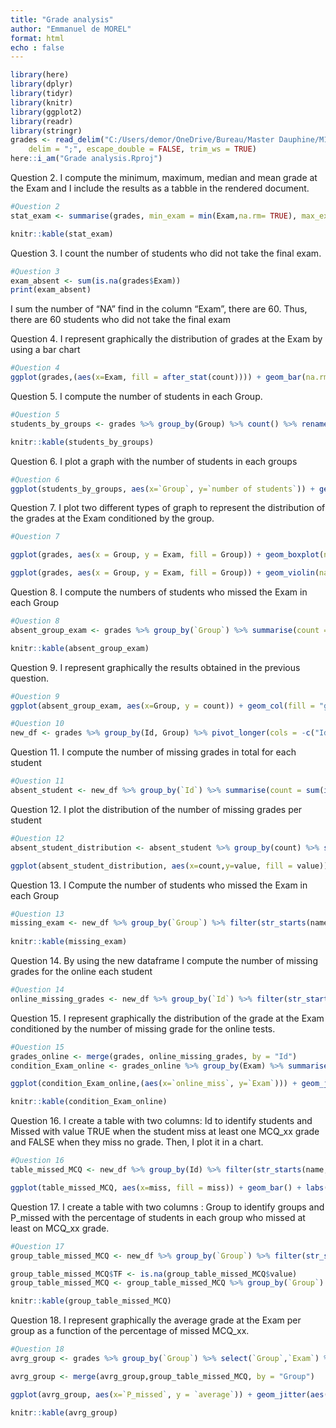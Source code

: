 ---
title: "Grade analysis"
author: "Emmanuel de MOREL"
format: html
echo : false
---

```{r}
library(here)
library(dplyr)
library(tidyr)
library(knitr)
library(ggplot2)
library(readr)
library(stringr)
grades <- read_delim("C:/Users/demor/OneDrive/Bureau/Master Dauphine/M1/Courses S1/Data Management and Programming/Lecture24;10;23/grades.csv", 
    delim = ";", escape_double = FALSE, trim_ws = TRUE)
here::i_am("Grade analysis.Rproj")
```
Question 2. I compute the minimum, maximum, median and mean grade at the Exam and I include the results as a tabble in the rendered document.
```{r}
#Question 2
stat_exam <- summarise(grades, min_exam = min(Exam,na.rm= TRUE), max_exam = max(Exam,na.rm= TRUE), median_exam = median(Exam, na.rm= TRUE), mean_exam = mean(Exam, na.rm= TRUE))

knitr::kable(stat_exam)
```
Question 3. I count the number of students who did not take the final exam.
```{r}
#Question 3
exam_absent <- sum(is.na(grades$Exam))
print(exam_absent)
```

I sum the number of "NA" find in the column "Exam", there are 60. Thus, there are 60 students who did not take the final exam


Question 4. I represent graphically the distribution of grades at the Exam by using a bar chart
```{r}
#Question 4
ggplot(grades,(aes(x=Exam, fill = after_stat(count)))) + geom_bar(na.rm = TRUE, colour="black") + geom_vline(xintercept = quantile(grades$Exam, .5, na.rm = TRUE),na.rm = TRUE, colour = "red") + labs(title = "Distribution of grades at the Exam", caption = "The red line is the median") + scale_fill_gradient()
```
Question 5. I compute the number of students in each Group.
```{r}
#Question 5
students_by_groups <- grades %>% group_by(Group) %>% count() %>% rename("number of students" = n)

knitr::kable(students_by_groups)
```
Question 6. I plot a graph with the number of students in each groups
```{r}
#Question 6
ggplot(students_by_groups, aes(x=`Group`, y=`number of students`)) + geom_col(fill = "gray50", colour = "black") + theme(axis.text.x=element_text(angle=50, size=8, vjust=0.5)) + labs(title = "Number of students in each group")
```
Question 7. I plot two different types of graph to represent the distribution of the grades at the Exam conditioned by the group.
```{r}
#Question 7

ggplot(grades, aes(x = Group, y = Exam, fill = Group)) + geom_boxplot(na.rm = TRUE) + theme(axis.text.x=element_text(angle=50, size=8, vjust=0.5)) + labs(title = "Exam conditioned by the group", x = "Group", y = "Grades")

ggplot(grades, aes(x = Group, y = Exam, fill = Group)) + geom_violin(na.rm = TRUE, draw_quantiles = c(0.25, 0.5, 0.75))  + theme(axis.text.x=element_text(angle=50, size=8, vjust=0.5)) + labs(title = "Exam conditioned by the group", x = "Group", y = "Grades")
```
Question 8. I compute the numbers of students who missed the Exam in each Group
```{r}
#Question 8
absent_group_exam <- grades %>% group_by(`Group`) %>% summarise(count = sum(is.na(Exam))) 

knitr::kable(absent_group_exam)

```
Question 9. I represent graphically the results obtained in the previous question. 
```{r}
#Question 9
ggplot(absent_group_exam, aes(x=Group, y = count)) + geom_col(fill = "grey50", colour = "black") + theme(axis.text.x=element_text(angle=50, size=8, vjust=0.5)) + labs(title = "Number of students who missed the Exam in each Group", x = "Group", y = "Number of students") 
```
```{r}
#Question 10
new_df <- grades %>% group_by(Id, Group) %>% pivot_longer(cols = -c("Id","Group"), names_to = "name")
```
Question 11. I compute the number of missing grades in total for each student

```{r}
#Question 11
absent_student <- new_df %>% group_by(`Id`) %>% summarise(count = sum(is.na(value))) 

```

Question 12. I plot the distribution of the number of missing grades per student
```{r}
#Question 12
absent_student_distribution <- absent_student %>% group_by(count) %>% summarise(value = n())

ggplot(absent_student_distribution, aes(x=count,y=value, fill = value)) + geom_col(colour = "black") + labs(title = "Distribution of the number of missing grades per student", x = "Number of missing grades", y = "Number of students") + scale_fill_gradient(low = "lightblue", high = "darkblue")


```
Question 13. I Compute the number of students who missed the Exam in each Group
```{r}
#Question 13
missing_exam <- new_df %>% group_by(`Group`) %>% filter(str_starts(name,"Exam")) %>% summarise(count = sum(is.na(value))) 
  
knitr::kable(missing_exam)
```
Question 14. By using the new dataframe I compute the number of missing grades for the online each student
```{r}
#Question 14
online_missing_grades <- new_df %>% group_by(`Id`) %>% filter(str_starts(name,"Online_MCQ_")) %>% summarise(online_miss = sum(is.na(value)))
```

Question 15. I represent graphically the distribution of the grade at the Exam conditioned by the number of missing grade for the online tests.
```{r}
#Question 15
grades_online <- merge(grades, online_missing_grades, by = "Id")
condition_Exam_online <- grades_online %>% group_by(Exam) %>% summarise(online_miss = n()) %>% filter(!is.na(Exam))

ggplot(condition_Exam_online,(aes(x=`online_miss`, y=`Exam`))) + geom_jitter(aes(colour =online_miss)) + labs(title = "Distribution of the grade at the Exam conditioned by the number of missing grade for the online tests ", x = "Number of missing grade for online tests", y = "Grade at the exam") + scale_colour_viridis_c(option="plasma") + geom_smooth(method=lm, formula = 'y ~ x') 

knitr::kable(condition_Exam_online)
```
Question 16. I  create a table with two columns: Id to identify students and Missed with value TRUE
when the student miss at least one MCQ_xx grade and FALSE when they miss no grade. Then, I plot it in a chart.
```{r}
#Question 16
table_missed_MCQ <- new_df %>% group_by(Id) %>% filter(str_starts(name,"MCQ_")) %>% select(`Id`,`value`) %>% summarise(miss = anyNA(value))

ggplot(table_missed_MCQ, aes(x=miss, fill = miss)) + geom_bar() + labs(title = "Number of students who missed at least on grade corresponding to TRUE and number of students who missed no grade corresponding to FALSE") 
```

Question 17. I create a table with two columns : Group to identify groups and P_missed with the percentage of students in each group who missed at least on MCQ_xx grade. 
```{r}
#Question 17 
group_table_missed_MCQ <- new_df %>% group_by(`Group`) %>% filter(str_starts(name,"MCQ_")) %>% select(`Group`,`value`)

group_table_missed_MCQ$TF <- is.na(group_table_missed_MCQ$value)
group_table_missed_MCQ <- group_table_missed_MCQ %>% group_by(`Group`) %>% select(`Group`,`TF`) %>% summarise(P_missed = mean((`TF`)*100))

knitr::kable(group_table_missed_MCQ)
```
Question 18. I represent graphically the average grade at the Exam per group as a function of the percentage of missed MCQ_xx. 
```{r}
#Question 18 
avrg_group <- grades %>% group_by(`Group`) %>% select(`Group`,`Exam`) %>% summarise(average = mean(`Exam`, na.rm = TRUE))

avrg_group <- merge(avrg_group,group_table_missed_MCQ, by = "Group")

ggplot(avrg_group, aes(x=`P_missed`, y = `average`)) + geom_jitter(aes(colour =P_missed)) + scale_colour_viridis_c(option="inferno") + geom_smooth(method=lm, formula = 'y ~ x') + labs(title = "The average grade at the Exam per group as a function of the percentage of missed MCQ_xx ", x = "Percentage of missing grades", y = "Average grade at the exam per group")

knitr::kable(avrg_group)
```

